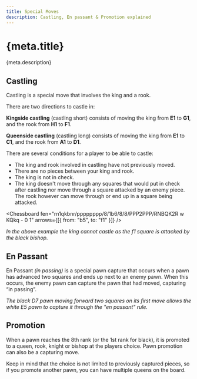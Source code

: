 ```yaml
---
title: Special Moves
description: Castling, En passant & Promotion explained
---
```


# {meta.title}

<p className="lead">{meta.description}</p>

## Castling

Castling is a special move that involves the king and a rook.

There are two directions to castle in:

**Kingside castling** (castling short) consists of moving the king from **E1** to **G1**, and the rook from **H1** to **F1**.

**Queenside castling** (castling long) consists of moving the king from **E1** to **C1**, and the rook from **A1** to **D1**.

There are several conditions for a player to be able to castle:

- The king and rook involved in castling have not previously moved.
- There are no pieces between your king and rook.
- The king is not in check.
- The king doesn't move through any squares that would put in check after castling nor move through a square attacked by an enemy piece. The rook however can move through or end up in a square being attacked.

<Chessboard
  fen="rn1qkbnr/pppppppp/8/1b6/8/8/PPP2PPP/RNBQK2R w KQkq - 0 1"
  arrows={[{ from: "b5", to: "f1" }]}
/>

_In the above example the king cannot castle as the f1 square is attacked by the black bishop._

## En Passant

En Passant _(in passing)_ is a special pawn capture that occurs when a pawn has advanced two squares and ends up next to an enemy pawn. When this occurs, the enemy pawn can capture the pawn that had moved, capturing “in passing”.

_The black D7 pawn moving forward two squares on its first move allows the white E5 pawn to capture it through the "en passant" rule._

## Promotion

When a pawn reaches the 8th rank (or the 1st rank for black), it is promoted to a queen, rook, knight or bishop at the players choice. Pawn promotion can also be a capturing move.

Keep in mind that the choice is not limited to previously captured pieces, so if you promote another pawn, you can have multiple queens on the board.
